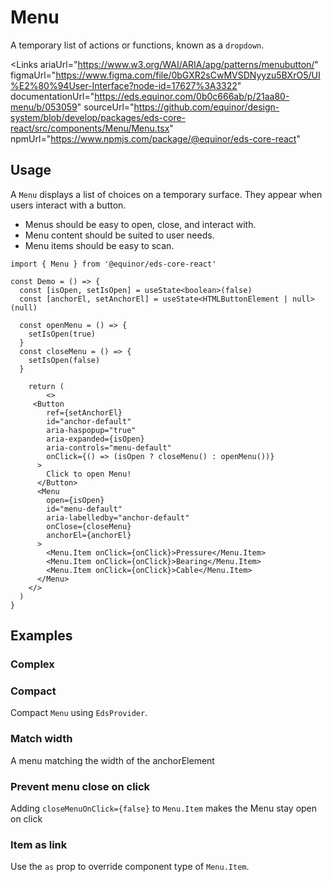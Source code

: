 
<Meta of={ComponentStories} />

# Menu

A temporary list of actions or functions, known as a `dropdown`. 

<Links 
    ariaUrl="https://www.w3.org/WAI/ARIA/apg/patterns/menubutton/"
    figmaUrl="https://www.figma.com/file/0bGXR2sCwMVSDNyyzu5BXrO5/UI%E2%80%94User-Interface?node-id=17627%3A3322"
    documentationUrl="https://eds.equinor.com/0b0c666ab/p/21aa80-menu/b/053059"
    sourceUrl="https://github.com/equinor/design-system/blob/develop/packages/eds-core-react/src/components/Menu/Menu.tsx"
    npmUrl="https://www.npmjs.com/package/@equinor/eds-core-react"
></Links>

<Primary />
<Controls />

## Usage

A `Menu` displays a list of choices on a temporary surface. They appear when users interact with a button.

<ul>
  <li>Menus should be easy to open, close, and interact with.</li>
  <li>Menu content should be suited to user needs.</li>
  <li>Menu items should be easy to scan.</li>
</ul>

```tsx
import { Menu } from '@equinor/eds-core-react'

const Demo = () => {
  const [isOpen, setIsOpen] = useState<boolean>(false)
  const [anchorEl, setAnchorEl] = useState<HTMLButtonElement | null>(null)

  const openMenu = () => {
    setIsOpen(true)
  }
  const closeMenu = () => {
    setIsOpen(false)
  }

    return (
        <>
     <Button
        ref={setAnchorEl}
        id="anchor-default"
        aria-haspopup="true"
        aria-expanded={isOpen}
        aria-controls="menu-default"
        onClick={() => (isOpen ? closeMenu() : openMenu())}
      >
        Click to open Menu!
      </Button>
      <Menu
        open={isOpen}
        id="menu-default"
        aria-labelledby="anchor-default"
        onClose={closeMenu}
        anchorEl={anchorEl}
      >
        <Menu.Item onClick={onClick}>Pressure</Menu.Item>
        <Menu.Item onClick={onClick}>Bearing</Menu.Item>
        <Menu.Item onClick={onClick}>Cable</Menu.Item>
      </Menu>
    </>
  )
}
```

## Examples

### Complex

<Canvas of={ComponentStories.Complex} />

### Compact

Compact `Menu` using `EdsProvider`. 

<Canvas of={ComponentStories.Compact} />


### Match width

A menu matching the width of the anchorElement

<Canvas of={ComponentStories.MatchWidth} />

### Prevent menu close on click

Adding `closeMenuOnClick={false}` to `Menu.Item` makes the Menu stay open on click

<Canvas of={ComponentStories.StaysOpen} />

### Item as link

Use the `as` prop to override component type of `Menu.Item`.

<Canvas of={ComponentStories.AsLink} />


